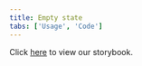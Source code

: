 ```yaml
---
title: Empty state
tabs: ['Usage', 'Code']
---
```


Click <a href="https://pages.github.ibm.com/cloud-integration-design/ide-components/?path=/story/under-construction-ide-empty-state-component--default" 
target="_blank">here</a> to view our storybook.
